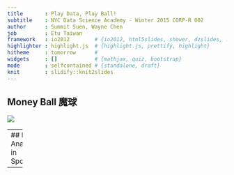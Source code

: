 ```yaml
---
title       : Play Data, Play Ball!
subtitle    : NYC Data Science Academy - Winter 2015 CORP-R 002
author      : Summit Suen, Wayne Chen
job         : Etu Taiwan
framework   : io2012        # {io2012, html5slides, shower, dzslides, ...}
highlighter : highlight.js  # {highlight.js, prettify, highlight}
hitheme     : tomorrow      # 
widgets     : []            # {mathjax, quiz, bootstrap}
mode        : selfcontained # {standalone, draft}
knit        : slidify::knit2slides
--- 
```

## Money Ball 魔球
![](https://www.ocf.berkeley.edu/~superb/pics/moneyball.jpg)

--- 
## Data Analysis in Sports


---
## 
